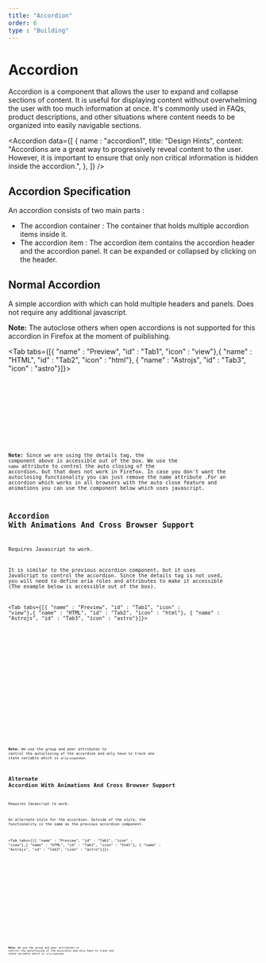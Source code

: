 ```yaml
---
title: "Accordion"
order: 6
type : "Building"
---
```



# Accordion

Accordion is a component that allows the user to expand and collapse sections of content. It is useful for displaying content without overwhelming the user with too much information at once. It's commonly used in FAQs, product descriptions, and other situations where content needs to be organized into easily navigable sections.


<Accordion
  data={[
    {   name : "accordion1",
      title: "Design Hints",
      content:
        "Accordions are a great way to progressively reveal content to the user. However, it is important to ensure that only non critical information is hidden inside the accordion.",
    },
  ]}
/>

## Accordion Specification

An accordion consists of two main parts :

- The accordion container : The container that holds multiple accordion items inside it.
- The accordion item : The accordion item contains the accordion header and the accordion panel. It can be expanded or collapsed by clicking on the header.


## Normal Accordion

A simple accordion with which can hold multiple headers and panels. Does not require any additional javascript. 

**Note:** The autoclose others when open accordions is not supported for this accordion in Firefox at the moment of puiblishing.

<Tab tabs={[{ "name" : "Preview", "id" : "Tab1", "icon" : "view"},{ "name" : "HTML", "id" : "Tab2", "icon" : "html"}, { "name" : "Astrojs", "id" : "Tab3", "icon" : "astro"}]}>

<section
  id="Tab1-panel"
  role="tabpanel"
  data-role="tabpanel" class="min-h-[26rem]">
  <div class="grid px-10 py-4">
    <NormalAccordion />
  </div>
</section>

<section id ="Tab2-panel" role="tabpanel" data-role="tabpanel">

<Code
  code={NormalAccordionCode}
  lang="html"
  wrap="true"
/>

</section>

<section id ="Tab3-panel" role="tabpanel" data-role="tabpanel">

<Code
  code={NormalAccordionCode}
  lang="astro"
  title="Accordion.astro"
  wrap="true"
/>

</section>

</Tab>

**Note:** Since we are using the details tag, the component above is accessible out of the box. We use the ```name``` attribute to control the auto closing of the accordion, but that does not work in Firefox. In case you don't want the autoclosing functionality you can just remove the name attribute .For an accordion which works in all browsers with the auto close feature and animations you can use the component below which uses javascript.


## Accordion With Animations And Cross Browser Support

<Alert heading="Info">Requires Javascript to work.</Alert>

It is similar to the previous accordion component, but it uses JavaScript to control the accordion. Since the details tag is not used, you will need to define aria roles and attributes to make it accessible (The example below is accessible out of the box).


<Tab tabs={[{ "name" : "Preview", "id" : "Tab1", "icon" : "view"},{ "name" : "HTML", "id" : "Tab2", "icon" : "html"}, { "name" : "Astrojs", "id" : "Tab3", "icon" : "astro"}]}>

<section
  id="Tab1-panel"
  role="tabpanel"
  data-role="tabpanel" class="min-h-[30rem]">
  <div class="grid  px-10 py-4">
    <AnimatedAccordion />
  </div>
</section>

<section id ="Tab2-panel" role="tabpanel" data-role="tabpanel">

<Code
  code={AnimatedAccordionCode}
  lang="html"
  wrap="true"
/>

</section>

<section id ="Tab3-panel" role="tabpanel" data-role="tabpanel">

<Code
  code={AnimatedAccordionCodeAstro}
  lang="astro"
  title="AnimatedAccordion.astro"
  wrap="true"
/>

</section>

</Tab>

**Note:** We use the group and peer attributes to control the autoclosing of the accordion and only have to track one state variable which is ```aria-expanded```. 

## Alternate Accordion With Animations And Cross Browser Support

<Alert heading="Info">Requires Javascript to work.</Alert>

An alternate style for the accordion. Outside of the style, the functionality is the same as the previous accordion component.

<Tab tabs={[{ "name" : "Preview", "id" : "Tab1", "icon" : "view"},{ "name" : "HTML", "id" : "Tab2", "icon" : "html"}, { "name" : "Astrojs", "id" : "Tab3", "icon" : "astro"}]}>

<section
  id="Tab1-panel"
  role="tabpanel"
  data-role="tabpanel" class="min-h-[30rem]">
  <div class="grid px-10 py-4">
    <AnimatedAccordionAlt />
  </div>
</section>

<section id ="Tab2-panel" role="tabpanel" data-role="tabpanel">

<Code
  code={AnimatedAccordionAltCode}
  lang="html"
  wrap="true"
/>

</section>

<section id ="Tab3-panel" role="tabpanel" data-role="tabpanel">

<Code
  code={AnimatedAccordionAltCodeAstro}
  lang="astro"
  title="AnimatedAccordionAlt.astro"
  wrap="true"
/>

</section>

</Tab>

**Note:** We use the group and peer attributes to control the autoclosing of the accordion and only have to track one state variable which is ```aria-expanded```.
